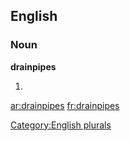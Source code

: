 
==English==

===Noun===
'''drainpipes'''

# {{plural of|[[drainpipe]]}}

[[Category:English plurals]]

[[ar:drainpipes]]
[[fr:drainpipes]]